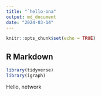 ```yaml
---
title: "`hello-ona"
output: md_document
date: "2024-03-14"
---
```


```r
knitr::opts_chunk$set(echo = TRUE)
```

## R Markdown

```r
library(tidyverse)
library(igraph)
```


Hello, network
